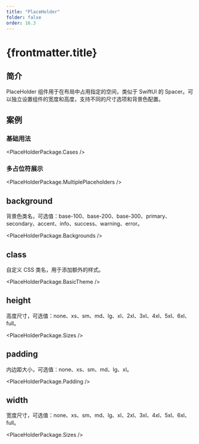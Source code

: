 ```yaml
---
title: "PlaceHolder"
folder: false
order: 16.3
---
```



# {frontmatter.title}

## 简介

PlaceHolder 组件用于在布局中占用指定的空间，类似于 SwiftUI 的 Spacer。可以独立设置组件的宽度和高度，支持不同的尺寸选项和背景色配置。

## 案例

### 基础用法

<PlaceHolderPackage.Cases />

### 多占位符展示

<PlaceHolderPackage.MultiplePlaceholders />

## background

背景色类名，可选值：base-100、base-200、base-300、primary、secondary、accent、info、success、warning、error。

<PlaceHolderPackage.Backgrounds />

## class

自定义 CSS 类名，用于添加额外的样式。

<PlaceHolderPackage.BasicTheme />

## height

高度尺寸，可选值：none、xs、sm、md、lg、xl、2xl、3xl、4xl、5xl、6xl、full。

<PlaceHolderPackage.Sizes />

## padding

内边距大小，可选值：none、xs、sm、md、lg、xl。

<PlaceHolderPackage.Padding />

## width

宽度尺寸，可选值：none、xs、sm、md、lg、xl、2xl、3xl、4xl、5xl、6xl、full。

<PlaceHolderPackage.Sizes />
